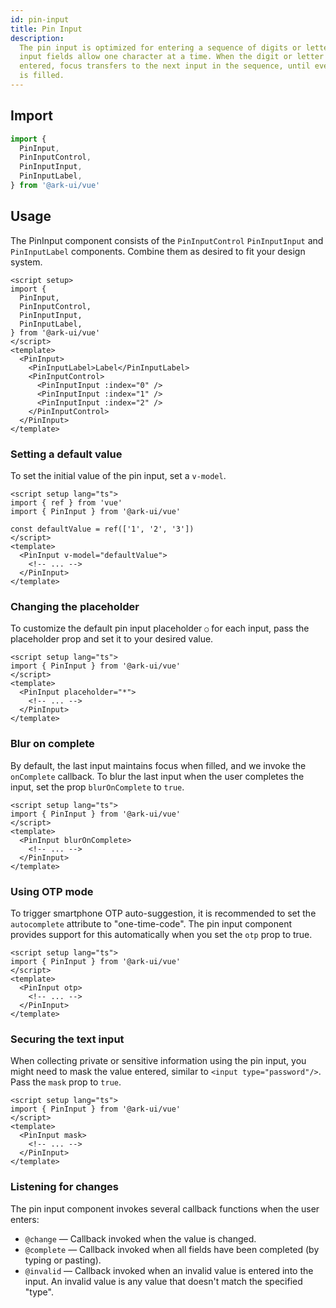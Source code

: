 ```yaml
---
id: pin-input
title: Pin Input
description:
  The pin input is optimized for entering a sequence of digits or letters. The
  input fields allow one character at a time. When the digit or letter is
  entered, focus transfers to the next input in the sequence, until every input
  is filled.
---
```



## Import

```ts
import {
  PinInput,
  PinInputControl,
  PinInputInput,
  PinInputLabel,
} from '@ark-ui/vue'
```

## Usage

The PinInput component consists of the `PinInputControl` `PinInputInput` and
`PinInputLabel` components. Combine them as desired to fit your design system.

```vue
<script setup>
import {
  PinInput,
  PinInputControl,
  PinInputInput,
  PinInputLabel,
} from '@ark-ui/vue'
</script>
<template>
  <PinInput>
    <PinInputLabel>Label</PinInputLabel>
    <PinInputControl>
      <PinInputInput :index="0" />
      <PinInputInput :index="1" />
      <PinInputInput :index="2" />
    </PinInputControl>
  </PinInput>
</template>
```

### Setting a default value

To set the initial value of the pin input, set a `v-model`.

```vue
<script setup lang="ts">
import { ref } from 'vue'
import { PinInput } from '@ark-ui/vue'

const defaultValue = ref(['1', '2', '3'])
</script>
<template>
  <PinInput v-model="defaultValue">
    <!-- ... -->
  </PinInput>
</template>
```

### Changing the placeholder

To customize the default pin input placeholder `○` for each input, pass the
placeholder prop and set it to your desired value.

```vue
<script setup lang="ts">
import { PinInput } from '@ark-ui/vue'
</script>
<template>
  <PinInput placeholder="*">
    <!-- ... -->
  </PinInput>
</template>
```

### Blur on complete

By default, the last input maintains focus when filled, and we invoke the
`onComplete` callback. To blur the last input when the user completes the input,
set the prop `blurOnComplete` to `true`.

```vue
<script setup lang="ts">
import { PinInput } from '@ark-ui/vue'
</script>
<template>
  <PinInput blurOnComplete>
    <!-- ... -->
  </PinInput>
</template>
```

### Using OTP mode

To trigger smartphone OTP auto-suggestion, it is recommended to set the
`autocomplete` attribute to "one-time-code". The pin input component provides
support for this automatically when you set the `otp` prop to true.

```vue
<script setup lang="ts">
import { PinInput } from '@ark-ui/vue'
</script>
<template>
  <PinInput otp>
    <!-- ... -->
  </PinInput>
</template>
```

### Securing the text input

When collecting private or sensitive information using the pin input, you might
need to mask the value entered, similar to `<input type="password"/>`. Pass the
`mask` prop to `true`.

```vue
<script setup lang="ts">
import { PinInput } from '@ark-ui/vue'
</script>
<template>
  <PinInput mask>
    <!-- ... -->
  </PinInput>
</template>
```

### Listening for changes

The pin input component invokes several callback functions when the user enters:

- `@change` — Callback invoked when the value is changed.
- `@complete` — Callback invoked when all fields have been completed (by typing
  or pasting).
- `@invalid` — Callback invoked when an invalid value is entered into the input.
  An invalid value is any value that doesn't match the specified "type".
